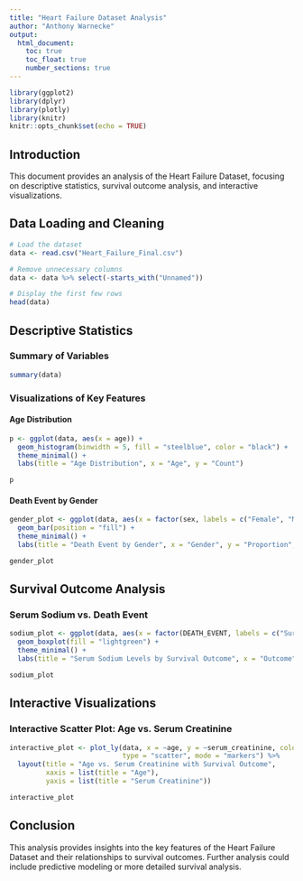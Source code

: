 ```yaml
---
title: "Heart Failure Dataset Analysis"
author: "Anthony Warnecke"
output:
  html_document:
    toc: true
    toc_float: true
    number_sections: true
---
```


```r
library(ggplot2)
library(dplyr)
library(plotly)
library(knitr)
knitr::opts_chunk$set(echo = TRUE)
```

## Introduction

This document provides an analysis of the Heart Failure Dataset, focusing on descriptive statistics, survival outcome analysis, and interactive visualizations.

## Data Loading and Cleaning

```r
# Load the dataset
data <- read.csv("Heart_Failure_Final.csv")

# Remove unnecessary columns
data <- data %>% select(-starts_with("Unnamed"))

# Display the first few rows
head(data)
```

## Descriptive Statistics

### Summary of Variables

```r
summary(data)
```

### Visualizations of Key Features

#### Age Distribution

```r
p <- ggplot(data, aes(x = age)) +
  geom_histogram(binwidth = 5, fill = "steelblue", color = "black") +
  theme_minimal() +
  labs(title = "Age Distribution", x = "Age", y = "Count")

p
```

#### Death Event by Gender

```r
gender_plot <- ggplot(data, aes(x = factor(sex, labels = c("Female", "Male")), fill = factor(DEATH_EVENT, labels = c("Survived", "Died")))) +
  geom_bar(position = "fill") +
  theme_minimal() +
  labs(title = "Death Event by Gender", x = "Gender", y = "Proportion", fill = "Outcome")

gender_plot
```

## Survival Outcome Analysis

### Serum Sodium vs. Death Event

```r
sodium_plot <- ggplot(data, aes(x = factor(DEATH_EVENT, labels = c("Survived", "Died")), y = serum_sodium)) +
  geom_boxplot(fill = "lightgreen") +
  theme_minimal() +
  labs(title = "Serum Sodium Levels by Survival Outcome", x = "Outcome", y = "Serum Sodium")

sodium_plot
```

## Interactive Visualizations

### Interactive Scatter Plot: Age vs. Serum Creatinine

```r
interactive_plot <- plot_ly(data, x = ~age, y = ~serum_creatinine, color = ~factor(DEATH_EVENT, labels = c("Survived", "Died")),
                            type = "scatter", mode = "markers") %>%
  layout(title = "Age vs. Serum Creatinine with Survival Outcome",
         xaxis = list(title = "Age"),
         yaxis = list(title = "Serum Creatinine"))

interactive_plot
```

## Conclusion

This analysis provides insights into the key features of the Heart Failure Dataset and their relationships to survival outcomes. Further analysis could include predictive modeling or more detailed survival analysis.
